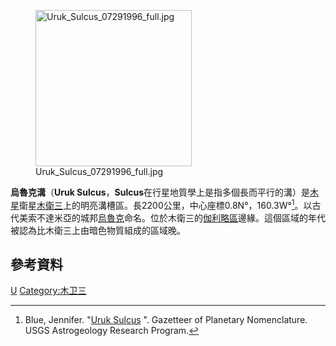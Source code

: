 [[File:Uruk_Sulcus_07291996_full.jpg|250px]]

'''烏魯克溝'''（'''Uruk Sulcus'''，'''Sulcus'''在行星地質學上是指多個長而平行的溝）是[[木星|木星]]衛星[[木衛三|木衛三]]上的明亮溝槽區。長2200公里，中心座標0.8N°，160.3W°<ref>Blue, Jennifer. "[http://planetarynames.wr.usgs.gov/Feature/6246;jsessionid=245DE7DDF2F3CF740FF4E69585C785F2 Uruk Sulcus] {{Wayback|url=http://planetarynames.wr.usgs.gov/Feature/6246;jsessionid=245DE7DDF2F3CF740FF4E69585C785F2 |date=20191202123930 }}". Gazetteer of Planetary Nomenclature. USGS Astrogeology Research Program.</ref>。以古代美索不達米亞的城邦[[烏魯克|烏魯克]]命名。位於木衛三的[[伽利略區|伽利略區]]邊緣。這個區域的年代被認為比木衛三上由暗色物質組成的區域晚。

==參考資料==
{{reflist}}

{{crater-stub}}
{{木卫三}}
[[Category:木星的衛星表面特徵|U]]
[[Category:木卫三|Category:木卫三]]